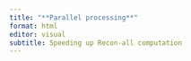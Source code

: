 ```yaml
---
title: "**Parallel processing**"
format: html
editor: visual
subtitle: Speeding up Recon-all computation
---
```

